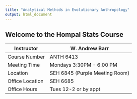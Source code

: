 ```yaml
---
title: "Analytical Methods in Evolutionary Anthropology"
output: html_document
---
```


## Welcome to the Hompal Stats Course

Instructor | W. Andrew Barr
----- | --------
Course Number | ANTH 6413
Meeting Time | Mondays 3:30PM - 6:00 PM
Location | SEH 6845 (Purple Meeting Room) 
Office Location | SEH 6685
Office Hours | Tues 12-2 or by appt
